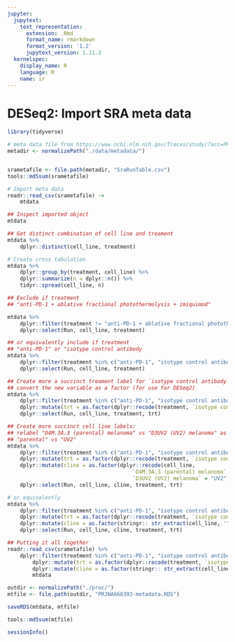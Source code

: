 ```yaml
---
jupyter:
  jupytext:
    text_representation:
      extension: .Rmd
      format_name: rmarkdown
      format_version: '1.2'
      jupytext_version: 1.11.2
  kernelspec:
    display_name: R
    language: R
    name: ir
---
```


# DESeq2: Import SRA meta data




```r
library(tidyverse)
```

```r
# meta data file from https://www.ncbi.nlm.nih.gov/Traces/study/?acc=PRJNA668393&o=acc_s%3Aa
metadir <- normalizePath("./data/metadata/")


srametafile <- file.path(metadir, "SraRunTable.csv")
tools::md5sum(srametafile)
```

```r
# Import meta data
readr::read_csv(srametafile) ->
    mtdata
```

```r
## Inspect imported object
mtdata
```

```r
## Get distinct combination of cell line and treament
mtdata %>%
    dplyr::distinct(cell_line, treatment)
```

```r
# Create cross tabulation
mtdata %>%
    dplyr::group_by(treatment, cell_line) %>%
    dplyr::summarize(n = dplyr::n()) %>%
    tidyr::spread(cell_line, n)
```

```r
## Exclude if treatment
## "anti-PD-1 + ablative fractional photothermolysis + imiquimod"

mtdata %>%
    dplyr::filter(treatment != "anti-PD-1 + ablative fractional photothermolysis + imiquimod") %>%
    dplyr::select(Run, cell_line, treatment)
```

```r
## or equivalently include if treatment
## "anti-PD-1" or "isotype control antibody
mtdata %>%
    dplyr::filter(treatment %in% c("anti-PD-1", "isotype control antibody")) %>%
    dplyr::select(Run, cell_line, treatment)
```

```r
## Create more a succinct treament label for `isotype control antibody` (simplify to 'control')
## convert the new variable as a factor (for use for DESeq2)
mtdata %>%
    dplyr::filter(treatment %in% c("anti-PD-1", "isotype control antibody")) %>%
    dplyr::mutate(trt = as.factor(dplyr::recode(treatment, `isotype control antibody` = "control"))) %>%
    dplyr::select(Run, cell_line, treatment, trt)
```

```r
## Create more succinct cell line labels:
## relabel "D4M.3A.3 (parental) melanoma" vs "D3UV2 (UV2) melanoma" as
## "parental" vs "UV2"
mtdata %>%
    dplyr::filter(treatment %in% c("anti-PD-1", "isotype control antibody")) %>%
    dplyr::mutate(trt = as.factor(dplyr::recode(treatment, `isotype control antibody` = "control"))) %>%
    dplyr::mutate(cline = as.factor(dplyr::recode(cell_line,
                                        `D4M.3A.3 (parental) melanoma` = "parental",
                                        `D3UV2 (UV2) melanoma` = "UV2"))) %>%
    dplyr::select(Run, cell_line, cline, treatment, trt)
```

```r
# or equivalently
mtdata %>%
    dplyr::filter(treatment %in% c("anti-PD-1", "isotype control antibody")) %>%
    dplyr::mutate(trt = as.factor(dplyr::recode(treatment, `isotype control antibody` = "control"))) %>%
    dplyr::mutate(cline = as.factor(stringr:: str_extract(cell_line, '\\((.*?)\\)')))%>%
    dplyr::select(Run, cell_line, cline, treatment, trt)
```

```r
## Putting it all together
readr::read_csv(srametafile) %>%
    dplyr::filter(treatment %in% c("anti-PD-1", "isotype control antibody")) %>%
        dplyr::mutate(trt = as.factor(dplyr::recode(treatment, `isotype control antibody` = "control"))) %>%
        dplyr::mutate(cline = as.factor(stringr:: str_extract(cell_line, '\\((.*?)\\)'))) -> 
        mtdata
```

```r
outdir <- normalizePath("./proc/")
mtfile <- file.path(outdir, "PRJNA668393-metadata.RDS")

saveRDS(mtdata, mtfile)

tools::md5sum(mtfile)
```

```r
sessionInfo()
```

